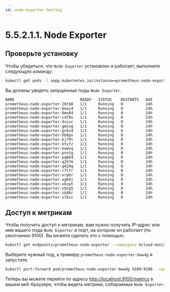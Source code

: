 ```yaml
---
id: node-exporter-testing
---
```


# 5.5.2.1.1. Node Exporter

## Проверьте установку

Чтобы убедиться, что `Node Exporter` установлен и работает, выполните следующую команду:

```bash
kubectl get pods -l aapp.kubernetes.io/instance==prometheus-node-exporter --namespace bcloud-monitoring-nodes
```

Вы должны увидеть запущенные поды `Node Exporter`.
```
NAME                             READY   STATUS    RESTARTS   AGE
prometheus-node-exporter-26t88   1/1     Running   0          24h
prometheus-node-exporter-6nwj4   1/1     Running   0          24h
prometheus-node-exporter-9mv64   1/1     Running   0          24h
prometheus-node-exporter-c4f8s   1/1     Running   0          24h
prometheus-node-exporter-dvjvc   1/1     Running   0          24h
prometheus-node-exporter-gmsxg   1/1     Running   0          24h
prometheus-node-exporter-gn5s4   1/1     Running   0          24h
prometheus-node-exporter-hb8pn   1/1     Running   0          24h
prometheus-node-exporter-kj79l   1/1     Running   0          24h
prometheus-node-exporter-ktxfz   1/1     Running   0          24h
prometheus-node-exporter-kwdvq   1/1     Running   0          24h
prometheus-node-exporter-pnvtg   1/1     Running   0          24h
prometheus-node-exporter-pq6k4   1/1     Running   0          24h
prometheus-node-exporter-q2h7m   1/1     Running   0          24h
prometheus-node-exporter-q428q   1/1     Running   0          24h
prometheus-node-exporter-r7lfr   1/1     Running   0          24h
prometheus-node-exporter-vrpbr   1/1     Running   0          24h
prometheus-node-exporter-xg64j   1/1     Running   0          24h
prometheus-node-exporter-xkspt   1/1     Running   0          24h
prometheus-node-exporter-zbzg5   1/1     Running   0          24h
prometheus-node-exporter-zk6kr   1/1     Running   0          24h
prometheus-node-exporter-zlbcc   1/1     Running   0          24h
```

## Доступ к метрикам

Чтобы получить доступ к метрикам, вам нужно получить IP-адрес или имя вашего пода `Node Exporter` и порт, на котором он работает (по умолчанию 9100). Вы можете сделать это с помощью:

```bash
kubectl get endpoints/prometheus-node-exporter --namespace bcloud-monitoring-nodes  -o json

```
Выберите нужный под, к примеру `prometheus-node-exporter-bwwdg` и запустите:

```bash
kubectl port-forward pod/prometheus-node-exporter-bwwdg 9100:9100 --namespace bcloud-monitoring-nodes
```

Теперь вы можете перейти по адресу [http://localhost:9100/metrics](http://localhost:9100/metrics) в вашем веб-браузере, чтобы видеть метрики, собираемые `Node Exporter`.

